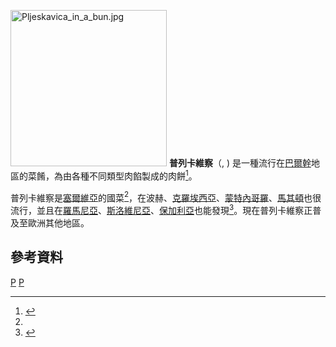 [[File:Pljeskavica_in_a_bun.jpg|250px]]
'''普列卡維察'''（{{lang-sr|пљескавица}}, {{lang-mk|плескавица}}) 是一種流行在[[巴爾幹|巴爾幹]]地區的菜餚，為由各種不同類型肉餡製成的肉餅<ref name="KittlerSucher2011">{{cite book|author1=Pamela Goyan Kittler|author2=Kathryn P. Sucher|author3=Marcia Nahikian-Nelms|title=Food and Culture, 6th ed.|url=http://books.google.com/books?id=R06H7WabJuMC&pg=PA410|date=August 2011|publisher=Cengage Learning|isbn=978-0-538-73497-4|page=410|quote=Large, thin meat patties made from lamb and beef, known as pljeskavica, are considered a popular dish in Bosnia , Croatia and Serbia.|access-date=2015-12-27|archive-date=2020-10-30|archive-url=https://web.archive.org/web/20201030025946/https://books.google.com/books?id=R06H7WabJuMC&pg=PA410|dead-url=no}}</ref>。

普列卡維察是[[塞爾維亞|塞爾維亞]]的國菜<ref name="KittlerSucher2011"/>，在波赫、[[克羅埃西亞|克羅埃西亞]]、[[蒙特內哥羅|蒙特內哥羅]]、[[馬其頓|馬其頓]]也很流行，並且在[[羅馬尼亞|羅馬尼亞]]、[[斯洛維尼亞|斯洛維尼亞]]、[[保加利亞|保加利亞]]也能發現<ref name="Seierstad2006">{{cite book|author=Asne Seierstad|title=With Their Backs to the World: Portraits from Serbia|url=http://books.google.com/books?id=S6kdxZABmnkC&pg=PA111|date=7 November 2006|publisher=Basic Books|isbn=978-0-7867-2243-3|page=111|quote=...pljeskavica – a flat cake of ground meat and spices.|access-date=2015-12-27|archive-date=2013-12-28|archive-url=https://web.archive.org/web/20131228124359/http://books.google.com/books?id=S6kdxZABmnkC&pg=PA111|dead-url=no}}</ref>。現在普列卡維察正普及至歐洲其他地區。

==參考資料==
{{reflist}}
[[Category:塞爾維亞飲食|P]]
[[Category:克羅埃西亞飲食|P]]